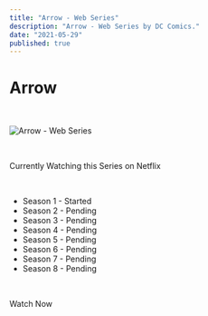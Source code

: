 ```yaml
---
title: "Arrow - Web Series"
description: "Arrow - Web Series by DC Comics."
date: "2021-05-29"
published: true
---
```



# Arrow

<br />

![Arrow - Web Series](./arrow.jpg)

<br />

Currently Watching this Series on Netflix

<br />

- Season 1 - Started
- Season 2 - Pending
- Season 3 - Pending
- Season 4 - Pending
- Season 5 - Pending
- Season 6 - Pending
- Season 7 - Pending
- Season 8 - Pending

<br />

<ExternalLink href="https://www.netflix.com/in/title/70242081" class="button is-rounded is-warning">Watch Now</ExternalLink>

<br />
